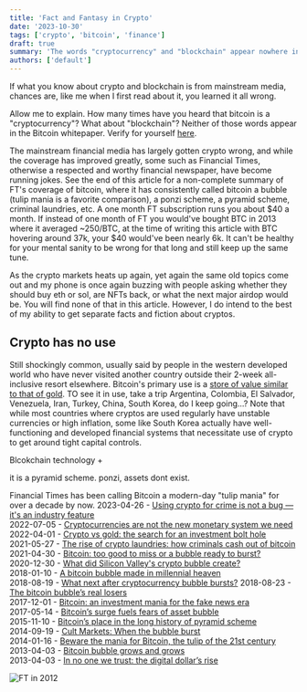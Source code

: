 ```yaml
---
title: 'Fact and Fantasy in Crypto'
date: '2023-10-30'
tags: ['crypto', 'bitcoin', 'finance']
draft: true
summary: 'The words "cryptocurrency" and "blockchain" appear nowhere in the Bitcoin Whitepaper.'
authors: ['default']
---
```


If what you know about crypto and blockchain is from mainstream media, chances are, like me when I first read about
it, you learned it all wrong.

Allow me to explain. How many times have you heard that bitcoin is a "cryptocurrency"? What about "blockchain"?
Neither of those words appear in the Bitcoin whitepaper. Verify for yourself [here](https://bitcoin.org/bitcoin.pdf).

The mainstream financial media has largely gotten crypto wrong, and while the coverage has improved greatly, some
such as Financial Times, otherwise a respected and worthy financial newspaper, have become running jokes. See the
end of this article for a non-complete summary of FT's coverage of bitcoin, where it has consistently called bitcoin
a bubble (tulip mania is a favorite comparison), a ponzi scheme, a pyramid scheme, criminal laundries, etc. A one month
FT subscription runs you about $40 a month. If instead of one month of FT you would've bought BTC in 2013 where it
averaged ~250/BTC, at the time of writing this article with BTC hovering around 37k, your $40 would've been nearly 6k.
It can't be healthy for your mental sanity to be wrong for that long and still keep up the same tune.

As the crypto markets heats up again, yet again the same old topics come out and my phone is once again buzzing with
people asking whether they should buy eth or sol, are NFTs back, or what the next major airdop would be. You will
find none of that in this article. However, I do intend to the best of my ability to get separate facts and fiction
about cryptos.

## Crypto has no use
Still shockingly common, usually said by people in the western developed world who have never visited another
country outside their 2-week all-inclusive resort elsewhere. Bitcoin's primary use is a [store of value similar to
that of gold](/blog/bitcoin-as-digital-gold). TO see it in use, take a trip Argentina, Colombia, El Salvador,
Venezuela, Iran, Turkey, China, South Korea, do I keep going...? Note that while most countries where cryptos are
used regularly have unstable currencies or high inflation, some like South Korea actually have
well-functioning and developed financial systems that necessitate use of crypto to get around tight capital controls.

Blcokchain technology +

it is a pyramid scheme. ponzi, assets dont exist.



Financial Times has been calling Bitcoin a modern-day "tulip mania" for over a decade by now.
2023-04-26 - [Using crypto for crime is not a bug — it's an industry feature](https://www.ft.com/content/83b5932f-df6f-47a6-bf39-aa0c3172a098)\
2022-07-05 - [Cryptocurrencies are not the new monetary system we need](https://www.ft.com/content/f2faeec9-6d42-4d78-9c68-1f59795789a7)\
2022-04-01 - [Crypto vs gold: the search for an investment bolt hole](https://www.ft.com/content/d497772f-7422-4372-b72d-f74f96884466)\
2021-05-27 - [The rise of crypto laundries: how criminals cash out of bitcoin](https://www.ft.com/content/4169ea4b-d6d7-4a2e-bc91-480550c2f539)
2021-04-30 - [Bitcoin: too good to miss or a bubble ready to burst?](https://www.ft.com/content/be796d33-a5e7-4753-98a8-b586f1680d58)\
2020-12-30 - [What did Silicon Valley's crypto bubble create?](https://www.ft.com/content/e846c8f6-6ff0-4e2f-a95f-f32043558315)\
2018-01-10 - [A bitcoin bubble made in millennial heaven](https://www.ft.com/content/48265e56-f55d-11e7-8715-e94187b3017e)\
2018-08-19 - [What next after cryptocurrency bubble bursts?](https://www.ft.com/content/7ed0c3b8-a1f3-11e8-85da-eeb7a9ce36e4)
2018-08-23 - [The bitcoin bubble’s real losers](https://www.ft.com/content/c3a8fc74-a600-11e8-926a-7342fe5e173f)\
2017-12-01 - [Bitcoin: an investment mania for the fake news era](https://www.ft.com/content/c84caffc-d683-11e7-a303-9060cb1e5f44)\
2017-05-14 - [Bitcoin’s surge fuels fears of asset bubble](https://www.ft.com/content/ce3ef54e-371b-11e7-bce4-9023f8c0fd2e)\
2015-11-10 - [Bitcoin’s place in the long history of pyramid scheme](https://www.ft.com/content/1877c388-8797-11e5-90de-f44762bf9896)\
2014-09-19 - [Cult Markets: When the bubble burst](https://www.ft.com/content/aa105474-fa93-36e0-9aff-41d4ae8bcf44)\
2014-01-16 - [Beware the mania for Bitcoin, the tulip of the 21st century](https://www.ft.com/content/8cd97efe-7c6f-11e3-b514-00144feabdc0)\
2013-04-03 - [Bitcoin bubble grows and grows](https://www.ft.com/content/b4be7d8e-9c73-11e2-9a4b-00144feabdc0)\
2013-04-03 - [In no one we trust: the digital dollar’s rise](https://www.ft.com/content/50451a72-9d43-11e2-a8db-00144feabdc0)


![FT in 2012](/static/images/2023-10-ft.png)
